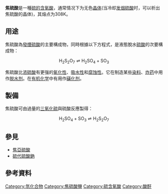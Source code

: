 {{NoteTA|G1=Chemistry}}
{{Chembox
| verifiedrevid = 410648395
| ImageFileL1 = Dischwefelsäure - Disulfuric acid.svg
| ImageFileL1_Ref = {{Chemboximage|correct|??}}
| ImageSizeL1 = 121
| ImageNameL1 = 焦硫酸的結構式
| ImageFileR1 = Pyrosulfuric-acid-3D-balls-B.png
| ImageFileR1_Ref = {{Chemboximage|correct|??}}
| ImageSizeR1 = 121
| ImageNameR1 = 焦硫酸的球棒模型
| IUPACName = 
| OtherNames = 
| Section1 = {{Chembox Identifiers
| CASNo = 7783-05-3
| CASNo_Ref = {{cascite|correct|??}}
| PubChem = 62682
| PubChem_Ref = {{Pubchemcite|correct|PubChem}}
| ChemSpiderID = 56433
| ChemSpiderID_Ref = {{chemspidercite|correct|chemspider}}
| EINECS = 231-976-8
| MeSHName = Pyrosulfuric+acid
| ChEBI_Ref = {{ebicite|correct|EBI}}
| ChEBI = 29211
| SMILES = OS(=O)(=O)OS(O)(=O)=O
| SMILES1 = OS(=O)(=O)OS(=O)(=O)O
| SMILES2 = O=S(=O)(O)OS(=O)(=O)O
| StdInChI = 1S/H2O7S2/c1-8(2,3)7-9(4,5)6/h(H,1,2,3)(H,4,5,6)
| StdInChI_Ref = {{stdinchicite|correct|chemspider}}
| InChI = 1/H2O7S2/c1-8(2,3)7-9(4,5)6/h(H,1,2,3)(H,4,5,6)
| StdInChIKey = VFNGKCDDZUSWLR-UHFFFAOYSA-N
| StdInChIKey_Ref = {{stdinchicite|correct|chemspider}}
| InChIKey = VFNGKCDDZUSWLR-UHFFFAOYAZ
}}
| Section2 = {{Chembox Properties
| H = 2
| O = 7
| S = 2
| ExactMass = 177.924193798 g mol<sup>-1</sup>
| MeltingPtC = 36
}}
}}
'''焦硫酸'''是一種[[硫含氧酸|硫的含氧酸]]，通常情况下为无色[[晶体|晶体]](当冷却[[发烟硫酸|发烟硫酸]]时，可以析出焦硫酸的晶体)，其熔点为308K。

== 用途 ==
焦硫酸為[[發煙硫酸|發煙硫酸]]的主要構成物，同時根據以下方程式，是液態脫水[[硫酸|硫酸]]的次要構成物：
:<math>\mathrm{H_2S_2O_7 \rightleftharpoons H_2SO_4 + SO_3}</math>

焦硫酸比[[浓硫酸|浓硫酸]]有更强的[[氧化性|氧化性]]、[[吸水性|吸水性]]和[[腐蚀性|腐蚀性]]。它在制造某些[[染料|染料]]、[[炸药|炸药]]中用作[[脱水剂|脱水剂]]。在[[有机化学|有机化学]]中有用作[[磺化剂|磺化剂]]。

== 製備 ==
焦硫酸可由過量的[[三氧化硫|三氧化硫]]與硫酸反應製得：
:<math>\mathrm{H_2SO_4 + SO_3 \rightleftharpoons H_2S_2O_7}</math>

==參見==
* [[焦亞硫酸|焦亞硫酸]]
* [[硫代硫酸鈉|硫代硫酸鈉]]

==參考資料==
{{reflist}}

{{硫化合物}}
{{氫化合物}}

[[Category:氫化合物|Category:氫化合物]]
[[Category:焦硫酸鹽|Category:焦硫酸鹽]]
[[Category:硫含氧酸|Category:硫含氧酸]]
[[Category:酸酐|Category:酸酐]]